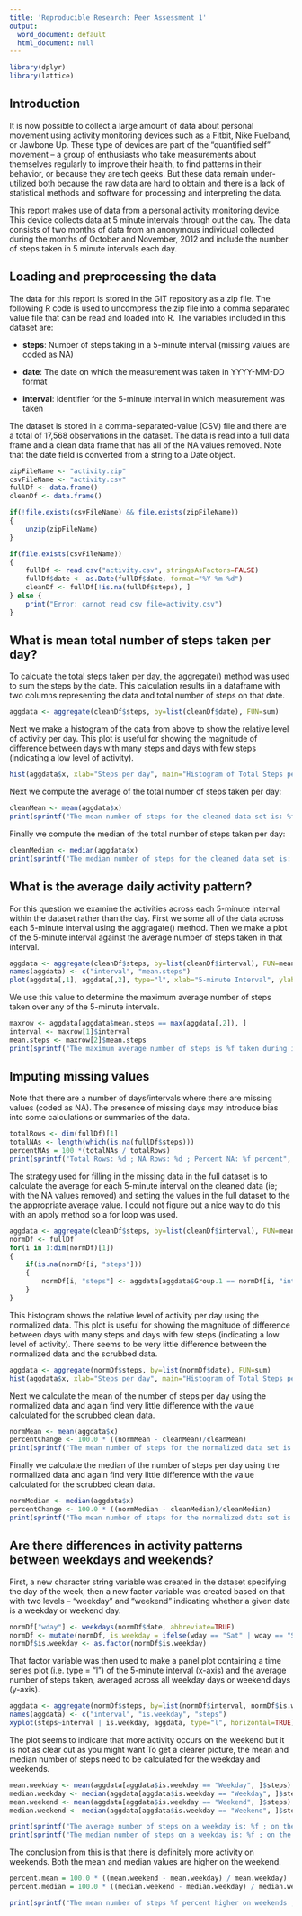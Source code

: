 ```yaml
---
title: 'Reproducible Research: Peer Assessment 1'
output:
  word_document: default
  html_document: null
---
```


<!-- Load libraries that the code depends on. -->
```r
library(dplyr)
library(lattice)
```

## Introduction
It is now possible to collect a large amount of data about personal movement using activity monitoring devices such as a Fitbit, Nike Fuelband, or Jawbone Up. These type of devices are part of the “quantified self” movement – a group of enthusiasts who take measurements about themselves regularly to improve their health, to find patterns in their behavior, or because they are tech geeks. But these data remain under-utilized both because the raw data are hard to obtain and there is a lack of statistical methods and software for processing and interpreting the data.

This report makes use of data from a personal activity monitoring device. This device collects data at 5 minute intervals through out the day. The data consists of two months of data from an anonymous individual collected during the months of October and November, 2012 and include the number of steps taken in 5 minute intervals each day.

## Loading and preprocessing the data
The data for this report is stored in the GIT repository as a zip file. The following R code is used to uncompress the zip file into a comma separated value file that can be read and loaded into R. The variables included in this dataset are:

* **steps**: Number of steps taking in a 5-minute interval (missing values are coded as NA)

* **date**: The date on which the measurement was taken in YYYY-MM-DD format

* **interval**: Identifier for the 5-minute interval in which measurement was taken

The dataset is stored in a comma-separated-value (CSV) file and there are a total of 17,568 observations in the dataset. The data is read into a full data frame and a clean data frame that has all of the NA values removed. Note that the date field is converted from a string to a Date object.

```r

zipFileName <- "activity.zip"
csvFileName <- "activity.csv"
fullDf <- data.frame()
cleanDf <- data.frame()

if(!file.exists(csvFileName) && file.exists(zipFileName))
{
    unzip(zipFileName)
}

if(file.exists(csvFileName))
{
    fullDf <- read.csv("activity.csv", stringsAsFactors=FALSE)
    fullDf$date <- as.Date(fullDf$date, format="%Y-%m-%d")
    cleanDf <- fullDf[!is.na(fullDf$steps), ]
} else {
    print("Error: cannot read csv file=activity.csv")
}

```


## What is mean total number of steps taken per day?
To calcuate the total steps taken per day, the aggregate() method was used to sum the steps by the date. This calculation results iin a dataframe with two columns representing the data and total number of steps on that date.

```r
aggdata <- aggregate(cleanDf$steps, by=list(cleanDf$date), FUN=sum)
```

Next we make a histogram of the data from above to show the relative level of activity per day. This plot is useful for showing the magnitude of difference between days with many steps and days with few steps (indicating a low level of activity).

```r
hist(aggdata$x, xlab="Steps per day", main="Histogram of Total Steps per day", breaks=c(0,2500,5000,7500,10000,12500,15000,17500,20000,22500,25000))
```
Next we compute the average of the total number of steps taken per day: 

```r
cleanMean <- mean(aggdata$x)
print(sprintf("The mean number of steps for the cleaned data set is: %f", cleanMean))
```

Finally we compute the median of the total number of steps taken per day:

```r
cleanMedian <- median(aggdata$x)
print(sprintf("The median number of steps for the cleaned data set is: %f", cleanMedian))
```

## What is the average daily activity pattern?
For this question we examine the activities across each 5-minute interval within the dataset rather than the day. First we some all of the data across each 5-minute interval using the aggragate() method. Then we make a plot of the 5-minute interval against the average number of steps taken in that interval.
```r
aggdata <- aggregate(cleanDf$steps, by=list(cleanDf$interval), FUN=mean)
names(aggdata) <- c("interval", "mean.steps")
plot(aggdata[,1], aggdata[,2], type="l", xlab="5-minute Interval", ylab="Average number of steps", main="Average number of steps vs 5-minute Interval")
```

We use this value to determine the maximum average number of steps taken over any of the 5-minute intervals.
```r
maxrow <- aggdata[aggdata$mean.steps == max(aggdata[,2]), ]
interval <- maxrow[1]$interval
mean.steps <- maxrow[2]$mean.steps
print(sprintf("The maximum average number of steps is %f taken during interval %d", mean.steps, interval))
```


## Imputing missing values
Note that there are a number of days/intervals where there are missing values (coded as NA). The presence of missing days may introduce bias into some calculations or summaries of the data.

```r
totalRows <- dim(fullDf)[1]
totalNAs <- length(which(is.na(fullDf$steps)))
percentNAs = 100 *(totalNAs / totalRows)
print(sprintf("Total Rows: %d ; NA Rows: %d ; Percent NA: %f percent", totalRows, totalNAs, percentNAs))
```

The strategy used for filling in the missing data in the full dataset is to calculate the average for each 5-minute interval on the cleaned data (ie; with the NA values removed) and setting the values in the full dataset to the the appropriate average value. I could not figure out a nice way to do this with an apply method so a for loop was used.

```r
aggdata <- aggregate(cleanDf$steps, by=list(cleanDf$interval), FUN=mean)
normDf <- fullDf
for(i in 1:dim(normDf)[1])
{
    if(is.na(normDf[i, "steps"]))
    {
        normDf[i, "steps"] <- aggdata[aggdata$Group.1 == normDf[i, "interval"], ][2]
    }
}
```
This histogram shows the relative level of activity per day using the normalized data. This plot is useful for showing the magnitude of difference between days with many steps and days with few steps (indicating a low level of activity). There seems to be very little difference between the normalized data and the scrubbed data.
```r
aggdata <- aggregate(normDf$steps, by=list(normDf$date), FUN=sum)
hist(aggdata$x, xlab="Steps per day", main="Histogram of Total Steps per day", breaks=c(0,2500,5000,7500,10000,12500,15000,17500,20000,22500,25000))
```
Next we calculate the mean of the number of steps per day using the normalized data and again find very little difference with the value calculated for the scrubbed clean data.
```r
normMean <- mean(aggdata$x)
percentChange <- 100.0 * ((normMean - cleanMean)/cleanMean)
print(sprintf("The mean number of steps for the normalized data set is: %f, the mean for the cleaned data set is: %f, the percent chage is: %f", normMean, cleanMean, percentChange))
```
Finally we calculate the median of the number of steps per day using the normalized data and again find very little difference with the value calculated for the scrubbed clean data.
```r
normMedian <- median(aggdata$x)
percentChange <- 100.0 * ((normMedian - cleanMedian)/cleanMedian)
print(sprintf("The mean number of steps for the normalized data set is: %f, the mean for the cleaned data set is: %f, the percent chage is: %f", normMedian, cleanMedian, percentChange))
```


## Are there differences in activity patterns between weekdays and weekends?
First, a new character string variable was created in the dataset specifying the day of the week, then a new factor variable was created based on that with two levels – “weekday” and “weekend” indicating whether a given date is a weekday or weekend day.
```r
normDf["wday"] <- weekdays(normDf$date, abbreviate=TRUE)
normDf <- mutate(normDf, is.weekday = ifelse(wday == "Sat" | wday == "Sun", "Weekend", "Weekday"))
normDf$is.weekday <- as.factor(normDf$is.weekday)
```

That factor variable was then used to make a panel plot containing a time series plot (i.e. type = "l") of the 5-minute interval (x-axis) and the average number of steps taken, averaged across all weekday days or weekend days (y-axis).
```r
aggdata <- aggregate(normDf$steps, by=list(normDf$interval, normDf$is.weekday), FUN=mean)
names(aggdata) <- c("interval", "is.weekday", "steps")
xyplot(steps~interval | is.weekday, aggdata, type="l", horizontal=TRUE)
```
The plot seems to indicate that more activity occurs on the weekend but it is not as clear cut as you might want To get a clearer picture, the mean and median number of steps need to be calculated for the weekday and weekends.

```r
mean.weekday <- mean(aggdata[aggdata$is.weekday == "Weekday", ]$steps)
median.weekday <- median(aggdata[aggdata$is.weekday == "Weekday", ]$steps)
mean.weekend <- mean(aggdata[aggdata$is.weekday == "Weekend", ]$steps)
median.weekend <- median(aggdata[aggdata$is.weekday == "Weekend", ]$steps)

print(sprintf("The average number of steps on a weekday is: %f ; on the weekend is: %f", mean.weekday, mean.weekend))
print(sprintf("The median number of steps on a weekday is: %f ; on the weekend is: %f", median.weekday, median.weekend))
```
The conclusion from this is that there is definitely more activity on weekends. Both the mean and median values are higher on the weekend.

```r
percent.mean = 100.0 * ((mean.weekend - mean.weekday) / mean.weekday)
percent.median = 100.0 * ((median.weekend - median.weekday) / median.weekday)

print(sprintf("The mean number of steps %f percent higher on weekends ; the median number of steps is %f percent higher on weekends", percent.mean, percent.median))

```
